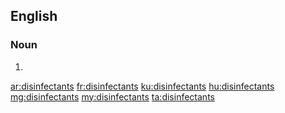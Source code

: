 ==English==

===Noun===
{{head|en|plural}}

# {{plural of|disinfectant|lang=en}}

[[ar:disinfectants]]
[[fr:disinfectants]]
[[ku:disinfectants]]
[[hu:disinfectants]]
[[mg:disinfectants]]
[[my:disinfectants]]
[[ta:disinfectants]]